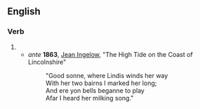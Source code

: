 ==English==

===Verb===
{{head|en|verb simple past form}}

# {{obsolete spelling of|began|lang=en}}
#* ''ante'' '''1863''', [[w:Jean Ingelow|Jean Ingelow]], "The High Tide on the Coast of Lincolnshire"
#*:"Good sonne, where Lindis winds her way
#*: With her two bairns I marked her long;
#*: And ere yon bells beganne to play
#*: Afar I heard her milking song."